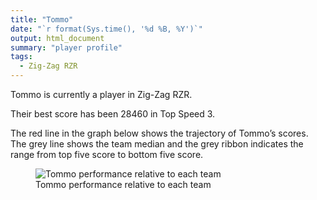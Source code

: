 ```yaml
---
title: "Tommo"
date: "`r format(Sys.time(), '%d %B, %Y')`"
output: html_document
summary: "player profile"
tags:
  - Zig-Zag RZR
---
```


Tommo is currently a player in Zig-Zag RZR.

Their best score has been 28460 in Top Speed 3.

The red line in the graph below shows the trajectory of Tommo's scores. The grey line shows the team median and the grey ribbon indicates the range from top five score to bottom five score.

![Tommo performance relative to each team](Tommo.jpg)
